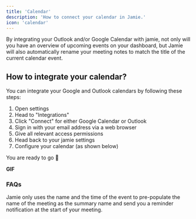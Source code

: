 ```yaml
---
title: 'Calendar'
description: 'How to connect your calendar in Jamie.'
icon: 'calendar'
---
```

By integrating your Outlook and/or Google Calendar with jamie, not only will you have an overview of upcoming events on your dashboard, but Jamie will also automatically rename your meeting notes to match the title of the current calendar event.

## How to integrate your calendar?

You can integrate your Google and Outlook calendars by following these steps:

1. Open settings
2. Head to "Integrations"
3. Click "Connect" for either Google Calendar or Outlook
4. Sign in with your email address via a web browser
5. Give all relevant access permissions 
6. Head back to your jamie settings
7. Configure your calendar (as shown below)

You are ready to go 🎉

**GIF**

### FAQs
<Accordion title="How does jamie use the data from my calendar?">
    Jamie only uses the name and the time of the event to pre-populate the name of the meeting as the summary name and send you a reminder notification at the start of your meeting.    
</Accordion>